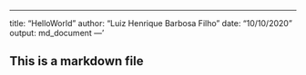 ---
title: "HelloWorld"
author: "Luiz Henrique Barbosa Filho"
date: "10/10/2020"
output: md_document
---'

## This is a markdown file